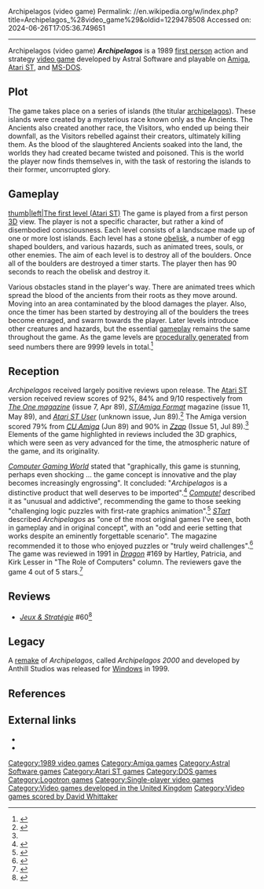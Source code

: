 Archipelagos (video game)
Permalink: //en.wikipedia.org/w/index.php?title=Archipelagos_%28video_game%29&oldid=1229478508
Accessed on: 2024-06-26T17:05:36.749651



------
Archipelagos (video game)
{{Short description|1989 video game}}
{{Infobox video game
|title =Archipelagos
|image=Archipelagos game cover.jpg
|caption=European [[Atari ST]] cover art
|developer=Astral Software
|publisher=Logotron
|released=1989
|genre=action/strategy
|modes=[[Single player]]
|platforms=[[Amiga]], [[Atari ST]], [[MS-DOS]]
}}
'''''Archipelagos''''' is a 1989 [[first person (video games)|first person]] action and strategy [[video game]] developed by Astral Software and playable on [[Amiga]], [[Atari ST]], and [[MS-DOS]].

==Plot==
The game takes place on a series of islands (the titular [[archipelago]]s). These islands were created by a mysterious race known only as the Ancients. The Ancients also created another race, the Visitors, who ended up being their downfall, as the Visitors rebelled against their creators, ultimately killing them. As the blood of the slaughtered Ancients soaked into the land, the worlds they had created became twisted and poisoned. This is the world the player now finds themselves in, with the task of restoring the islands to their former, uncorrupted glory.

==Gameplay==
[[image:Archipelagos in-game screenshot (Atari ST).png|thumb|left|The first level (Atari ST)]]
The game is played from a first person [[3D computer graphics|3D]] view. The player is not a specific character, but rather a kind of disembodied consciousness. Each level consists of a landscape made up of one or more lost islands. Each level has a stone [[obelisk]], a number of egg shaped boulders, and various hazards, such as animated trees, souls, or other enemies. The aim of each level is to destroy all of the boulders. Once all of the boulders are destroyed a timer starts. The player then has 90 seconds to reach the obelisk and destroy it.

Various obstacles stand in the player's way. There are animated trees which spread the blood of the ancients from their roots as they move around. Moving into an area contaminated by the blood damages the player. Also, once the timer has been started by destroying all of the boulders the trees become enraged, and swarm towards the player. Later levels introduce other creatures and hazards, but the essential [[gameplay]] remains the same throughout the game. As the game levels are [[procedural generation|procedurally generated]] from seed numbers there are 9999 levels in total.<ref name="zzap">{{cite web|url=http://amigareviews.classicgaming.gamespy.com/archipel.htm|title=CU Amiga and Zzap reviews of Amiga version of Archipelagos|accessdate=2007-12-03|archiveurl=https://web.archive.org/web/20071230105148/http://amigareviews.classicgaming.gamespy.com/archipel.htm|archivedate=30 December 2007|url-status=dead}}</ref>

==Reception==
''Archipelagos'' received largely positive reviews upon release. The [[Atari ST]] version received review scores of 92%, 84% and 9/10 respectively from ''[[The One (magazine)|The One magazine]]'' (issue 7, Apr 89), ''[[ST/Amiga Format]]'' magazine (issue 11, May 89), and ''[[Atari ST User]]'' (unknown issue, Jun 89).<ref>{{cite web|url=http://www.atari.st/view.php?id=73|title=Little Green Desktop page showing review scores for The One, ST/Amiga Format and ST User|accessdate=2007-12-03| archiveurl= https://web.archive.org/web/20071029131116/http://www.atari.st/view.php?id=73| archivedate= 29 October 2007 | url-status= live}}</ref> The Amiga version scored 79% from ''[[CU Amiga]]'' (Jun 89) and 90% in ''[[Zzap!64|Zzap]]'' (Issue 51, Jul 89).<ref name="zzap"/> Elements of the game highlighted in reviews included the 3D graphics, which were seen as very advanced for the time, the atmospheric nature of the game, and its originality.

''[[Computer Gaming World]]'' stated that "graphically, this game is stunning, perhaps even shocking ... the game concept is innovative and the play becomes increasingly engrossing". It concluded: "''Archipelagos'' is a distinctive product that well deserves to be imported".<ref name="lee198908">{{cite magazine | title=Islands in the Stream of Consciousness | magazine=Computer Gaming World | date=August 1989   | author=Lee, Wyatt | pages=19}}</ref> ''[[Compute!]]'' described it as "unusual and addictive", recommending the game to those seeking "challenging logic puzzles with first-rate graphics animation".<ref>{{Cite magazine |last=Guerra |first=Bob |date=December 1989 |title=Archipelagos |url=https://archive.org/stream/1989-12-compute-magazine/Compute_Issue_115_1989_Dec#page/n113/mode/2up |magazine=Compute! |pages=112, 114}}</ref> ''[[STart (magazine)|STart]]'' described ''Archipelagos'' as "one of the most original games I've seen, both in gameplay and in original concept", with an "odd and eerie setting that works despite an eminently forgettable scenario". The magazine recommended it to those who enjoyed puzzles or "truly weird challenges".<ref name="start199001">{{Cite magazine |last1=Plotkin |first1=David |last2=Reese |first2=Andrew |last3=Cushman |first3=Carolyn |date=January 1990 |title=Strange New Worlds to Conquer |url=http://www.atarimagazines.com/startv4n6/forthefunofit.html |magazine=STart |volume=4 |issue=6}}</ref> The game was reviewed in 1991 in ''[[Dragon (magazine)|Dragon]]'' #169 by Hartley, Patricia, and Kirk Lesser in "The Role of Computers" column. The reviewers gave the game 4 out of 5 stars.<ref name="Dragon169">{{cite journal|title=The Role of Computers|last1=Lesser|last2=Lesser|last3=Lesser|first1=Hartley|first2=Patricia|first3=Kirk|journal=Dragon|issue=169|date=May 1991|pages=61–65}}</ref>

==Reviews==
*''[[:fr:Jeux et Stratégie|Jeux & Stratégie]]'' #60<ref>{{cite web | url=https://archive.org/details/jeux-et-strategie-60/page/80/mode/2up | title=Jeux & stratégie 60 | date=July 1989 }}</ref>

==Legacy==
A [[Video game remake|remake]] of ''Archipelagos'', called ''Archipelagos 2000'' and developed by Anthill Studios was released for [[Microsoft Windows|Windows]] in 1999.

==References==
{{reflist}}

==External links==
*{{atarimania|id=11084}}
*{{abime|id=3299}}

{{DEFAULTSORT:Archipelagos (Video Game)}}
[[Category:1989 video games]]
[[Category:Amiga games]]
[[Category:Astral Software games]]
[[Category:Atari ST games]]
[[Category:DOS games]]
[[Category:Logotron games]]
[[Category:Single-player video games]]
[[Category:Video games developed in the United Kingdom]]
[[Category:Video games scored by David Whittaker]]